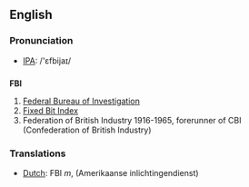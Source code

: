 ==English==
=== Pronunciation ===
*[[w:IPA|IPA]]: /'ɛfbijaɪ/

==={{initialism}}===
'''FBI'''

#[[Federal Bureau of Investigation]]
#[[Fixed Bit Index]]
#Federation of British Industry 1916-1965, forerunner of CBI (Confederation of British Industry)

=== Translations ===
*[[Dutch]]: FBI ''m'', (Amerikaanse inlichtingendienst)